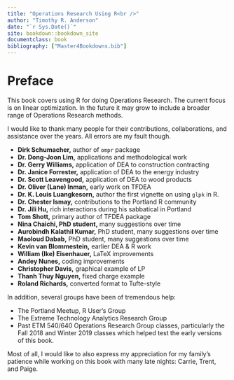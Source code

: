 ```yaml
---
title: "Operations Research Using R<br />"
author: "Timothy R. Anderson"
date: "`r Sys.Date()`"
site: bookdown::bookdown_site
documentclass: book
bibliography: ["Master4Bookdowns.bib"]
---
```

# Preface {-}

This book covers using R for doing Operations Research. The current focus is on linear optimization. In the future it may grow to include a broader range of Operations Research methods. 

I would like to thank many people for their contributions, collaborations, and assistance over the years. All errors are my fault though.  

* **Dirk Schumacher,** author of `ompr` package
* **Dr. Dong-Joon Lim,** applications and methodological work 
* **Dr. Gerry Williams,** application of DEA to construction contracting
* **Dr. Janice Forrester,** application of DEA to the energy industry
* **Dr. Scott Leavengood,** application of DEA to wood products
* **Dr. Oliver (Lane) Inman,** early work on TFDEA
* **Dr. K. Louis Luangkesorn,** author the first vignette on using `glpk` in R.
* **Dr. Chester Ismay,** contributions to the Portland R community
* **Dr. Jili Hu,** rich interactions during his sabbatical in Portland
* **Tom Shott,** primary author of TFDEA package
* **Nina Chaichi, PhD student,** many suggestions over time
* **Aurobindh Kalathil Kumar,** PhD student, many suggestions over time
* **Maoloud Dabab,** PhD student, many suggestions over time
* **Kevin van Blommestein,** earlier DEA & R work
* **William (Ike) Eisenhauer,** LaTeX improvements
* **Andey Nunes,** coding improvements
* **Christopher Davis,** graphical example of LP
* **Thanh Thuy Nguyen,** fixed charge example 
* **Roland Richards,** converted format to Tufte-style

In addition, several groups have been of tremendous help:

* The Portland Meetup, R User's Group 
* The Extreme Technology Analytics Research Group
* Past ETM 540/640 Operations Research Group classes, particularly the Fall 2018 and Winter 2019 classes which helped test the early versions of this book.  

Most of all, I would like to also express my appreciation for my family's patience while working on this book with many late nights:  Carrie, Trent, and Paige.
